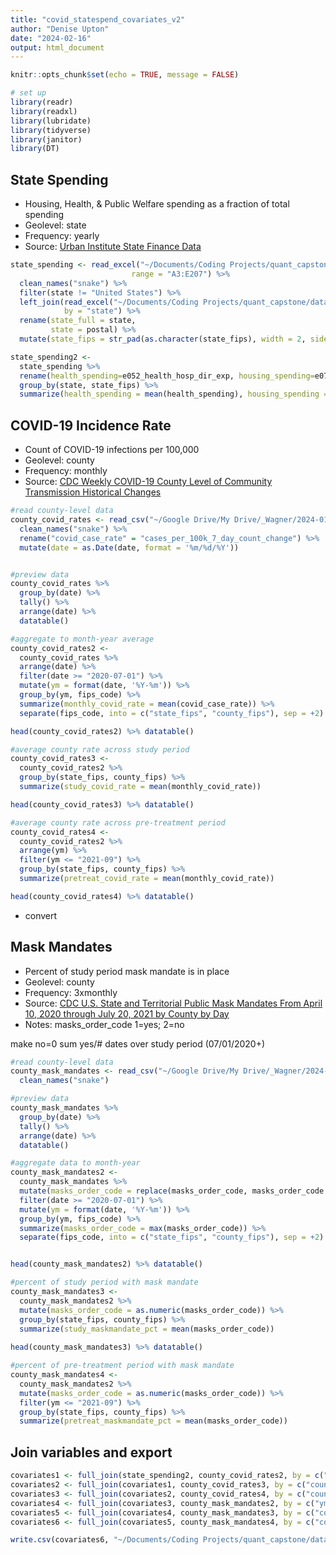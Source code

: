 ```yaml
---
title: "covid_statespend_covariates_v2"
author: "Denise Upton"
date: "2024-02-16"
output: html_document
---
```


```r
knitr::opts_chunk$set(echo = TRUE, message = FALSE)

# set up
library(readr)
library(readxl)
library(lubridate)
library(tidyverse)
library(janitor)
library(DT)
```

## State Spending

* Housing, Health, & Public Welfare spending as a fraction of total spending
* Geolevel: state
* Frequency: yearly
* Source: [Urban Institute State Finance Data](https://state-local-finance-data.taxpolicycenter.org/pages.cfm)

```r
state_spending <- read_excel("~/Documents/Coding Projects/quant_capstone/data_raw/state_spending_urban.xlsx",
                           range = "A3:E207") %>% 
  clean_names("snake") %>%
  filter(state != "United States") %>% 
  left_join(read_excel("~/Documents/Coding Projects/quant_capstone/data_raw/state_abbrev_crosswalk.xlsx"),
            by = "state") %>% 
  rename(state_full = state,
         state = postal) %>% 
  mutate(state_fips = str_pad(as.character(state_fips), width = 2, side = "left", pad = "0"))

state_spending2 <-
  state_spending %>%
  rename(health_spending=e052_health_hosp_dir_exp, housing_spending=e074_hous_com_direct_exp, welfare_spending=e090_public_welf_direct_exp) %>%
  group_by(state, state_fips) %>%
  summarize(health_spending = mean(health_spending), housing_spending = mean(housing_spending), welfare_spending = mean(welfare_spending))
```

## COVID-19 Incidence Rate

* Count of COVID-19 infections per 100,000
* Geolevel: county
* Frequency: monthly
* Source: [CDC Weekly COVID-19 County Level of Community Transmission Historical Changes](https://data.cdc.gov/Public-Health-Surveillance/Weekly-COVID-19-County-Level-of-Community-Transmis/jgk8-6dpn/about_data)

```r

#read county-level data
county_covid_rates <- read_csv("~/Google Drive/My Drive/_Wagner/2024-01/Capstone/Data/Weekly_COVID-19_County_Level_of_Community_Transmission_Historical_Changes_-_ARCHIVED_20240213.csv") %>%
  clean_names("snake") %>%
  rename("covid_case_rate" = "cases_per_100k_7_day_count_change") %>% 
  mutate(date = as.Date(date, format = '%m/%d/%Y'))


#preview data
county_covid_rates %>%
  group_by(date) %>% 
  tally() %>% 
  arrange(date) %>% 
  datatable()

#aggregate to month-year average
county_covid_rates2 <-
  county_covid_rates %>%
  arrange(date) %>% 
  filter(date >= "2020-07-01") %>%
  mutate(ym = format(date, '%Y-%m')) %>% 
  group_by(ym, fips_code) %>% 
  summarize(monthly_covid_rate = mean(covid_case_rate)) %>% 
  separate(fips_code, into = c("state_fips", "county_fips"), sep = +2)

head(county_covid_rates2) %>% datatable()

#average county rate across study period
county_covid_rates3 <-
  county_covid_rates2 %>%
  group_by(state_fips, county_fips) %>%
  summarize(study_covid_rate = mean(monthly_covid_rate))

head(county_covid_rates3) %>% datatable()

#average county rate across pre-treatment period
county_covid_rates4 <-
  county_covid_rates2 %>%
  arrange(ym) %>% 
  filter(ym <= "2021-09") %>%
  group_by(state_fips, county_fips) %>%
  summarize(pretreat_covid_rate = mean(monthly_covid_rate))

head(county_covid_rates4) %>% datatable()

```

* convert  

## Mask Mandates

* Percent of study period mask mandate is in place
* Geolevel: county
* Frequency: 3xmonthly
* Source: [CDC U.S. State and Territorial Public Mask Mandates From April 10, 2020 through July 20, 2021 by County by Day](https://data.cdc.gov/Policy-Surveillance/U-S-State-and-Territorial-Public-Mask-Mandates-Fro/62d6-pm5i/about_data)
* Notes: masks_order_code 1=yes; 2=no

make no=0
sum yes/# dates over study period (07/01/2020+)

```r

#read county-level data
county_mask_mandates <- read_csv("~/Google Drive/My Drive/_Wagner/2024-01/Capstone/Data/U.S._State_and_Territorial_Public_Mask_Mandates_From_April_10__2020_through_July_20__2021_by_County_by_Day_20240217.csv") %>%
  clean_names("snake")

#preview data
county_mask_mandates %>%
  group_by(date) %>% 
  tally() %>% 
  arrange(date) %>% 
  datatable()

#aggregate data to month-year
county_mask_mandates2 <-
  county_mask_mandates %>%
  mutate(masks_order_code = replace(masks_order_code, masks_order_code == 2, "0")) %>%
  filter(date >= "2020-07-01") %>%
  mutate(ym = format(date, '%Y-%m')) %>% 
  group_by(ym, fips_code) %>% 
  summarize(masks_order_code = max(masks_order_code)) %>%
  separate(fips_code, into = c("state_fips", "county_fips"), sep = +2)


head(county_mask_mandates2) %>% datatable()

#percent of study period with mask mandate
county_mask_mandates3 <-
  county_mask_mandates2 %>%
  mutate(masks_order_code = as.numeric(masks_order_code)) %>%
  group_by(state_fips, county_fips) %>%
  summarize(study_maskmandate_pct = mean(masks_order_code))
  
head(county_mask_mandates3) %>% datatable()

#percent of pre-treatment period with mask mandate
county_mask_mandates4 <-
  county_mask_mandates2 %>%
  mutate(masks_order_code = as.numeric(masks_order_code)) %>%
  filter(ym <= "2021-09") %>%
  group_by(state_fips, county_fips) %>%
  summarize(pretreat_maskmandate_pct = mean(masks_order_code))

```


## Join variables and export

```r

covariates1 <- full_join(state_spending2, county_covid_rates2, by = c("state_fips"))
covariates2 <- full_join(covariates1, county_covid_rates3, by = c("county_fips", "state_fips"))
covariates3 <- full_join(covariates2, county_covid_rates4, by = c("county_fips", "state_fips"))
covariates4 <- full_join(covariates3, county_mask_mandates2, by = c("ym", "county_fips", "state_fips"))
covariates5 <- full_join(covariates4, county_mask_mandates3, by = c("county_fips", "state_fips"))
covariates6 <- full_join(covariates5, county_mask_mandates4, by = c("county_fips", "state_fips"))

write.csv(covariates6, "~/Documents/Coding Projects/quant_capstone/data_raw/covariates_covid_statespend_v1.csv", row.names=FALSE)

```